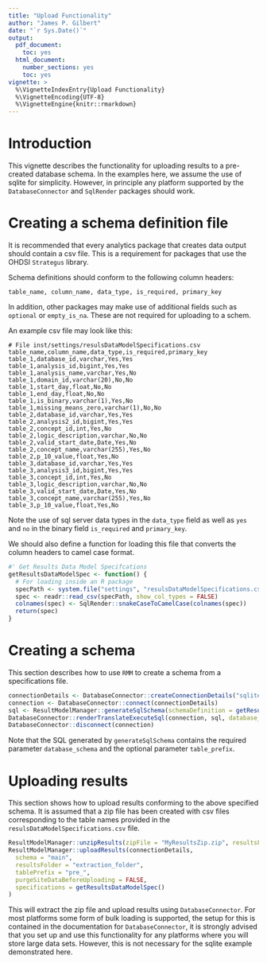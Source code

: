 ```yaml
---
title: "Upload Functionality"
author: "James P. Gilbert"
date: "`r Sys.Date()`"
output:
  pdf_document:
    toc: yes
  html_document:
    number_sections: yes
    toc: yes
vignette: >
  %\VignetteIndexEntry{Upload Functionality}
  %\VignetteEncoding{UTF-8}
  %\VignetteEngine{knitr::rmarkdown}
---
```


# Introduction
This vignette describes the functionality for uploading results to a pre-created database schema.
In the examples here, we assume the use of sqlite for simplicity.
However, in principle any platform supported by the `DatabaseConnector` and `SqlRender` packages should work.

# Creating a schema definition file
It is recommended that every analytics package that creates data output should contain a csv file.
This is a requirement for packages that use the OHDSI `Strategus` library.

Schema definitions should conform to the following column headers:

```
table_name, column_name, data_type, is_required, primary_key
```

In addition, other packages may make use of additional fields such as `optional` or `empty_is_na`.
These are not required for uploading to a schem.

An example csv file may look like this:

```
# File inst/settings/resulsDataModelSpecifications.csv
table_name,column_name,data_type,is_required,primary_key
table_1,database_id,varchar,Yes,Yes
table_1,analysis_id,bigint,Yes,Yes
table_1,analysis_name,varchar,Yes,No
table_1,domain_id,varchar(20),No,No
table_1,start_day,float,No,No
table_1,end_day,float,No,No
table_1,is_binary,varchar(1),Yes,No
table_1,missing_means_zero,varchar(1),No,No
table_2,database_id,varchar,Yes,Yes
table_2,analysis2_id,bigint,Yes,Yes
table_2,concept_id,int,Yes,No
table_2,logic_description,varchar,No,No
table_2,valid_start_date,Date,Yes,No
table_2,concept_name,varchar(255),Yes,No
table_2,p_10_value,float,Yes,No
table_3,database_id,varchar,Yes,Yes
table_3,analysis3_id,bigint,Yes,Yes
table_3,concept_id,int,Yes,No
table_3,logic_description,varchar,No,No
table_3,valid_start_date,Date,Yes,No
table_3,concept_name,varchar(255),Yes,No
table_3,p_10_value,float,Yes,No
```

Note the use of sql server data types in the `data_type` field as well as `yes` and `no` in the binary field `is_required`
and `primary_key`.

We should also define a function for loading this file that converts the column headers to camel case format.

```r
#' Get Results Data Model Specifcations
getResultsDataModelSpec <- function() {
  # For loading inside an R package
  specPath <- system.file("settings", "resulsDataModelSpecifications.csv", package = utils::packageName())
  spec <- readr::read_csv(specPath, show_col_types = FALSE)
  colnames(spec) <- SqlRender::snakeCaseToCamelCase(colnames(spec))
  return(spec)
}
```

# Creating a schema
This section describes how to use `RMM` to create a schema from a specifications file.

```r
connectionDetails <- DatabaseConnector::createConnectionDetails("sqlite", server = "MySqliteDb.sqlite")
connection <- DatabaseConnector::connect(connectionDetails)
sql <- ResultModelManager::generateSqlSchema(schemaDefinition = getResultsDataModelSpec())
DatabaseConnector::renderTranslateExecuteSql(connection, sql, database_schema = "main", table_prefix = "pre_")
DatabaseConnector::disconnect(connection)
```
Note that the SQL generated by `generateSqlSchema` contains the required parameter `database_schema` and the optional
parameter `table_prefix`.

# Uploading results
This section shows how to upload results conforming to the above specified schema.
It is assumed that a zip file has been created with csv files corresponding to the table names provided in the
`resulsDataModelSpecifications.csv` file.

```r
ResultModelManager::unzipResults(zipFile = "MyResultsZip.zip", resultsFolder = "extraction_folder")
ResultModelManager::uploadResults(connectionDetails,
  schema = "main",
  resultsFolder = "extraction_folder",
  tablePrefix = "pre_",
  purgeSiteDataBeforeUploading = FALSE,
  specifications = getResultsDataModelSpec()
)
```
This will extract the zip file and upload results using `DatabaseConnector`.
For most platforms some form of bulk loading is supported, the setup for this is contained in the documentation for
`DatabaseConnector`, it is strongly advised that you set up and use this functionality for any platforms where you will
store large data sets.
However, this is not necessary for the sqlite example demonstrated here.
